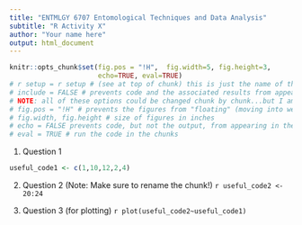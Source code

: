 ```yaml
---
title: "ENTMLGY 6707 Entomological Techniques and Data Analysis"
subtitle: "R Activity X"
author: "Your name here"
output: html_document
---
```


```r
knitr::opts_chunk$set(fig.pos = "!H",  fig.width=5, fig.height=3,
                      echo=TRUE, eval=TRUE)
# r setup = r setup # (see at top of chunk) this is just the name of this chunk. Each chunk within a script needs a unique name
# include = FALSE # prevents code and the associated results from appearing in the finished output file (e.g., PDF). R Markdown still runs the code in the chunk, and the results can be used by other chunks.
# NOTE: all of these options could be changed chunk by chunk...but I am specifying global options here (i.e., applied to all chunks) using "opts_chunk$set"
# fig.pos = "!H" # prevents the figures from "floating" (moving into weird locations as R tries to organize the output file)
# fig.width, fig.height # size of figures in inches
# echo = FALSE prevents code, but not the output, from appearing in the finished file. This is a useful way to embed figures.
# eval = TRUE # run the code in the chunks
```

\vspace{12pt}
@. Question 1

```r
useful_code1 <- c(1,10,12,2,4)
```

@. Question 2 (Note: Make sure to rename the chunk!)
    ```r
useful_code2 <- 20:24
    ```


@. Question 3 (for plotting)
    ```r
plot(useful_code2~useful_code1)
    ```